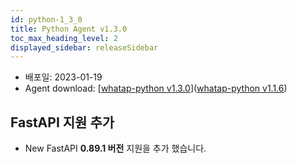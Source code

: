 ```yaml
---
id: python-1_3_0
title: Python Agent v1.3.0
toc_max_heading_level: 2
displayed_sidebar: releaseSidebar
---
```



* 배포일: 2023-01-19
* Agent download: [[whatap-python v1.3.0](https://pypi.org/project/whatap-python/1.3.0/)]([whatap-python v1.1.6](https://pypi.org/project/whatap-python/1.1.6/))

## FastAPI 지원 추가

* <Status>New</Status> FastAPI <b>0.89.1 버전</b> 지원을 추가 했습니다.


<!-- 
## 배포 내역

배포일: 2023-01-19

* <Status>New</Status> FastAPI 0.89.1 버전 지원을 추가 했습니다.


## 다운로드

* Agent download: [whatap-python v1.3.0](https://pypi.org/project/whatap-python/1.3.0/)

-->